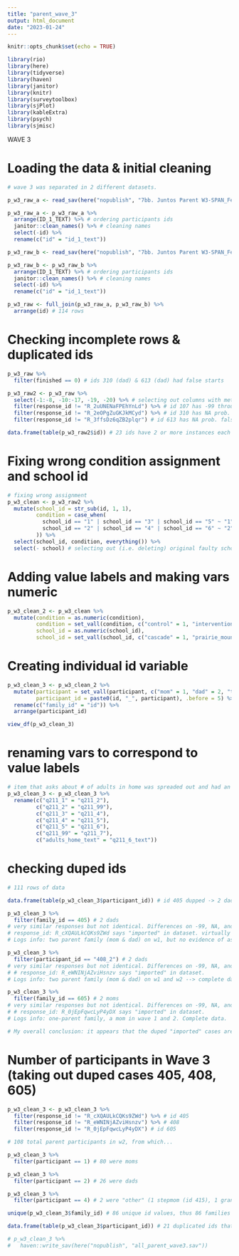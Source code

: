 ---
title: "parent_wave_3"
output: html_document
date: "2023-01-24"
---

```{r setup, include=FALSE}
knitr::opts_chunk$set(echo = TRUE)

library(rio)
library(here)
library(tidyverse)
library(haven)
library(janitor)
library(knitr)
library(surveytoolbox)
library(sjPlot)
library(kableExtra)
library(psych)
library(sjmisc)
```

################## WAVE 3 ##################

# Loading the data & initial cleaning
```{r}
# wave 3 was separated in 2 different datasets.

p_w3_raw_a <- read_sav(here("nopublish", "7bb. Juntos Parent W3-SPAN_February 10, 2021_10.26.sav"))

p_w3_raw_a <- p_w3_raw_a %>% 
  arrange(ID_1_TEXT) %>% # ordering participants ids
  janitor::clean_names() %>% # cleaning names
  select(-id) %>% 
  rename(c("id" = "id_1_text"))

p_w3_raw_b <- read_sav(here("nopublish", "7bb. Juntos Parent W3-SPAN_February 10, 2021_10.27.sav"))

p_w3_raw_b <- p_w3_raw_b %>% 
  arrange(ID_1_TEXT) %>% # ordering participants ids
  janitor::clean_names() %>% # cleaning names
  select(-id) %>% 
  rename(c("id" = "id_1_text"))

p_w3_raw <- full_join(p_w3_raw_a, p_w3_raw_b) %>% 
  arrange(id) # 114 rows
```


# Checking incomplete rows & duplicated ids
```{r}
p_w3_raw %>%
  filter(finished == 0) # ids 310 (dad) & 613 (dad) had false starts

p_w3_raw2 <- p_w3_raw %>%
  select(-1:-8, -10:-17, -19, -20) %>% # selecting out columns with metadata
  filter(response_id != "R_2uUNENaFPEhYnLd") %>% # id 107 has -99 throughout
  filter(response_id != "R_2eOPgZuGKJkMCyd") %>% # id 310 has NA prob. false start
  filter(response_id != "R_3ffsDz6qZB2plqr") # id 613 has NA prob. false start

data.frame(table(p_w3_raw2$id)) # 23 ids have 2 or more instances each (ids 408 and 415 has 3 instances each)
```
# Fixing wrong condition assignment and school id
```{r}
# fixing wrong assignment
p_w3_clean <- p_w3_raw2 %>%
  mutate(school_id = str_sub(id, 1, 1),
         condition = case_when(
           school_id == "1" | school_id == "3" | school_id == "5" ~ "1",
           school_id == "2" | school_id == "4" | school_id == "6" ~ "2"
         )) %>%
  select(school_id, condition, everything()) %>%
  select(- school) # selecting out (i.e. deleting) original faulty school variable
```
# Adding value labels and making vars numeric 
```{r}
p_w3_clean_2 <- p_w3_clean %>%
  mutate(condition = as.numeric(condition),
         condition = set_vall(condition, c("control" = 1, "intervention" = 2)),
         school_id = as.numeric(school_id),
         school_id = set_vall(school_id, c("cascade" = 1, "prairie_mountain" = 2, "kelly" = 3, "ata" = 4, "briggs" = 5, "agnes_stewart" = 6)))
```
# Creating individual id variable
```{r}
p_w3_clean_3 <- p_w3_clean_2 %>%
  mutate(participant = set_vall(participant, c("mom" = 1, "dad" = 2, "tutor legal" = 3, "other, specify" = 4)),
         participant_id = paste0(id, "_", participant), .before = 5) %>% # new var as unique identifier
  rename(c("family_id" = "id")) %>%
  arrange(participant_id) 

view_df(p_w3_clean_3)
```
# renaming vars to correspond to value labels
```{r}
# item that asks about # of adults in home was spreaded out and had an unusual coding.
p_w3_clean_3 <- p_w3_clean_3 %>%
  rename(c("q211_1" = "q211_2"),
         c("q211_2" = "q211_99"),
         c("q211_3" = "q211_4"),
         c("q211_4" = "q211_5"),
         c("q211_5" = "q211_6"),
         c("q211_99" = "q211_7"),
         c("adults_home_text" = "q211_6_text"))
```

# checking duped ids
```{r}
# 111 rows of data

data.frame(table(p_w3_clean_3$participant_id)) # id 405 dupped -> 2 dads; id 408 dupped -> 2 dads; id 605 dupped -> 2 moms

p_w3_clean_3 %>%
  filter(family_id == 405) # 2 dads
# very similar responses but not identical. Differences on -99, NA, and zeros
# response_id: R_cXQAULkCQKs9ZWd says "imported" in dataset. virtually identical metadata info. 
# Logs info: two parent family (mom & dad) on w1, but no evidence of assessment completed for either on w2. 

p_w3_clean_3 %>%
  filter(participant_id == "408_2") # 2 dads
# very similar responses but not identical. Differences on -99, NA, and zeros
# # response_id: R_eWNINjAZviHsnzv says "imported" in dataset. 
# Logs info: two parent family (mom & dad) on w1 and w2 --> complete data.

p_w3_clean_3 %>%
  filter(family_id == 605) # 2 moms
# very similar responses but not identical. Differences on -99, NA, and zeros
# # response_id: R_0jEpFqwcLyP4yDX says "imported" in dataset.
# Logs info: one-parent family, a mom in wave 1 and 2. Complete data. 

# My overall conclusion: it appears that the duped "imported" cases are true duplicates. What differs is how Qualtrics coded non-responses: 0, NA, or -99. 

```

# Number of participants in Wave 3 (taking out duped cases 405, 408, 605)
```{r}

p_w3_clean_3 <- p_w3_clean_3 %>%
  filter(response_id != "R_cXQAULkCQKs9ZWd") %>% # id 405
  filter(response_id != "R_eWNINjAZviHsnzv") %>% # 408
  filter(response_id != "R_0jEpFqwcLyP4yDX") # id 605

# 108 total parent participants in w2, from which...

p_w3_clean_3 %>%
  filter(participant == 1) # 80 were moms

p_w3_clean_3 %>%
  filter(participant == 2) # 26 were dads

p_w3_clean_3 %>%
  filter(participant == 4) # 2 were "other" (1 stepmom (id 415), 1 grandmother (id 507)) 

unique(p_w3_clean_3$family_id) # 86 unique id values, thus 86 families in W2. 

data.frame(table(p_w3_clean_3$participant_id)) # 21 duplicated ids that match two-parent families in w1, 1 family (id 415) three-parent fam. 
```

```{r}
# p_w3_clean_3 %>%
#   haven::write_sav(here("nopublish", "all_parent_wave3.sav"))
```

